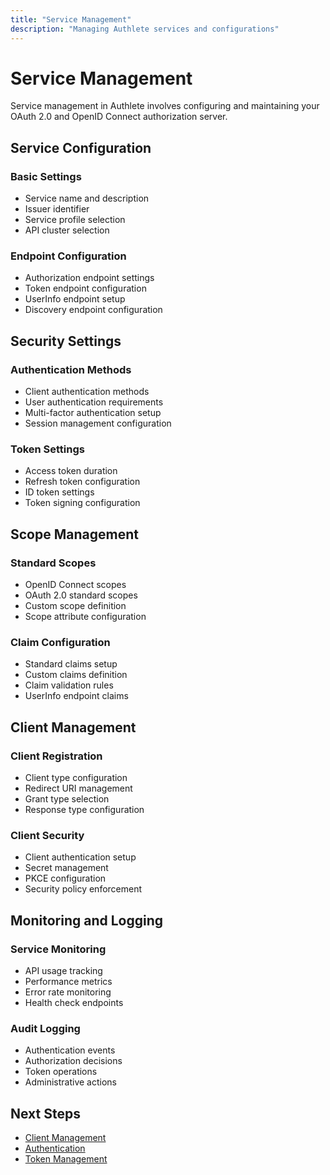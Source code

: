 ```yaml
---
title: "Service Management"
description: "Managing Authlete services and configurations"
---
```


# Service Management

Service management in Authlete involves configuring and maintaining your OAuth 2.0 and OpenID Connect authorization server.

## Service Configuration

### Basic Settings
- Service name and description
- Issuer identifier
- Service profile selection
- API cluster selection

### Endpoint Configuration
- Authorization endpoint settings
- Token endpoint configuration
- UserInfo endpoint setup
- Discovery endpoint configuration

## Security Settings

### Authentication Methods
- Client authentication methods
- User authentication requirements
- Multi-factor authentication setup
- Session management configuration

### Token Settings
- Access token duration
- Refresh token configuration
- ID token settings
- Token signing configuration

## Scope Management

### Standard Scopes
- OpenID Connect scopes
- OAuth 2.0 standard scopes
- Custom scope definition
- Scope attribute configuration

### Claim Configuration
- Standard claims setup
- Custom claims definition
- Claim validation rules
- UserInfo endpoint claims

## Client Management

### Client Registration
- Client type configuration
- Redirect URI management
- Grant type selection
- Response type configuration

### Client Security
- Client authentication setup
- Secret management
- PKCE configuration
- Security policy enforcement

## Monitoring and Logging

### Service Monitoring
- API usage tracking
- Performance metrics
- Error rate monitoring
- Health check endpoints

### Audit Logging
- Authentication events
- Authorization decisions
- Token operations
- Administrative actions

## Next Steps

- [Client Management](/implementation/client-management)
- [Authentication](/implementation/authentication)
- [Token Management](/implementation/token-management)